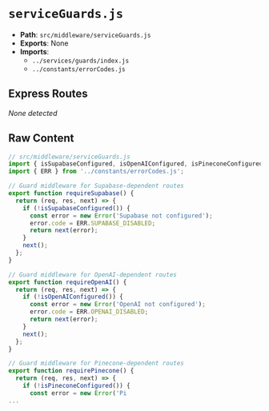 # `serviceGuards.js`

- **Path**: `src/middleware/serviceGuards.js`
- **Exports**: None
- **Imports**:
  - `../services/guards/index.js`
  - `../constants/errorCodes.js`

## Express Routes
_None detected_

## Raw Content

```js
// src/middleware/serviceGuards.js
import { isSupabaseConfigured, isOpenAIConfigured, isPineconeConfigured, isSidecarConfigured } from '../services/guards/index.js';
import { ERR } from '../constants/errorCodes.js';

// Guard middleware for Supabase-dependent routes
export function requireSupabase() {
  return (req, res, next) => {
    if (!isSupabaseConfigured()) {
      const error = new Error('Supabase not configured');
      error.code = ERR.SUPABASE_DISABLED;
      return next(error);
    }
    next();
  };
}

// Guard middleware for OpenAI-dependent routes
export function requireOpenAI() {
  return (req, res, next) => {
    if (!isOpenAIConfigured()) {
      const error = new Error('OpenAI not configured');
      error.code = ERR.OPENAI_DISABLED;
      return next(error);
    }
    next();
  };
}

// Guard middleware for Pinecone-dependent routes
export function requirePinecone() {
  return (req, res, next) => {
    if (!isPineconeConfigured()) {
      const error = new Error('Pi
...
```
